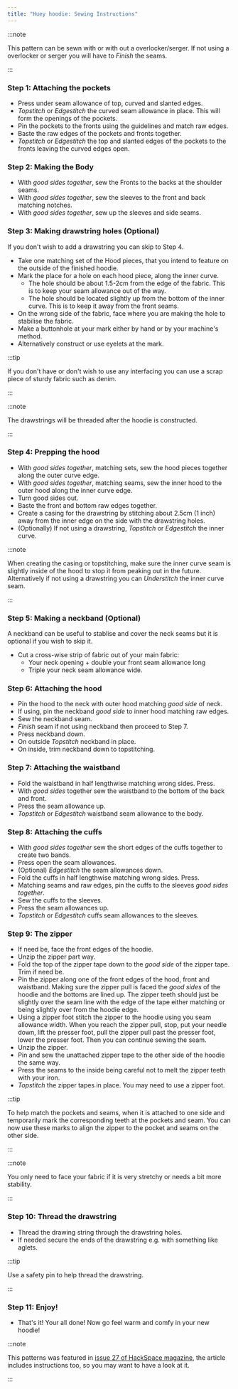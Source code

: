 ```yaml
---
title: "Huey hoodie: Sewing Instructions"
---
```


:::note


This pattern can be sewn with or with out a overlocker/serger. If not using a overlocker or serger you will have to _Finish_ the seams.

:::

### Step 1: Attaching the pockets

- Press under seam allowance of top, curved and slanted edges.
- _Topstitch_ or _Edgestitch_ the curved seam allowance in place. This will form the openings of the pockets.
- Pin the pockets to the fronts using the guidelines and match raw edges.
- Baste the raw edges of the pockets and fronts together.
- _Topstitch_ or _Edgestitch_ the top and slanted edges of the pockets to the fronts leaving the curved edges open.

### Step 2: Making the Body

- With _good sides together_, sew the Fronts to the backs at the shoulder seams.
- With _good sides together_, sew the sleeves to the front and back matching notches.
- With _good sides together_, sew up the sleeves and side seams.

### Step 3: Making drawstring holes (Optional)

If you don't wish to add a drawstring you can skip to Step 4.

- Take one matching set of the Hood pieces, that you intend to feature on the outside of the finished hoodie.
- Mark the place for a hole on each hood piece, along the inner curve.
  - The hole should be about 1.5-2cm from the edge of the fabric. This is to keep your seam allowance out of the way.
  - The hole should be located slightly up from the bottom of the inner curve. This is to keep it away from the front seams.
- On the wrong side of the fabric, face where you are making the hole to stabilise the fabric.
- Make a buttonhole at your mark either by hand or by your machine's method.
- Alternatively construct or use eyelets at the mark.

:::tip


If you don't have or don't wish to use any interfacing you can use a scrap piece of sturdy fabric such as denim.

:::

:::note


The drawstrings will be threaded after the hoodie is constructed.

:::

### Step 4: Prepping the hood

- With _good sides together_, matching sets, sew the hood pieces together along the outer curve edge.
- With _good sides together_, matching seams, sew the inner hood to the outer hood along the inner curve edge.
- Turn good sides out.
- Baste the front and bottom raw edges together.
- Create a casing for the drawstring by stitching about 2.5cm (1 inch) away from the inner edge on the side with the drawstring holes.
- (Optionally) If not using a drawstring, _Topstitch_ or _Edgestitch_ the inner curve.

:::note


When creating the casing or topstitching, make sure the inner curve seam is slightly inside of the hood to stop it from peaking out in the future.
Alternatively if not using a drawstring you can _Understitch_ the inner curve seam.

:::

### Step 5: Making a neckband (Optional)

A neckband can be useful to stablise and cover the neck seams but it is optional if you wish to skip it.

- Cut a cross-wise strip of fabric out of your main fabric:
  - Your neck opening + double your front seam allowance long
  - Triple your neck seam allowance wide.

### Step 6: Attaching the hood

- Pin the hood to the neck with outer hood matching _good side_ of neck.
- If using, pin the neckband _good side_ to inner hood matching raw edges.
- Sew the neckband seam.
- _Finish_ seam if not using neckband then proceed to Step 7.
- Press neckband down.
- On outside _Topstitch_ neckband in place.
- On inside, trim neckband down to topstitching.

### Step 7: Attaching the waistband

- Fold the waistband in half lengthwise matching wrong sides. Press.
- With _good sides_ together sew the waistband to the bottom of the back and front.
- Press the seam allowance up.
- _Topstitch_ or _Edgestitch_ waistband seam allowance to the body.

### Step 8: Attaching the cuffs

- With _good sides together_ sew the short edges of the cuffs together to create two bands.
- Press open the seam allowances.
- (Optional) _Edgestitch_ the seam allowances down.
- Fold the cuffs in half lengthwise matching wrong sides. Press.
- Matching seams and raw edges, pin the cuffs to the sleeves _good sides together_.
- Sew the cuffs to the sleeves.
- Press the seam allowances up.
- _Topstitch_ or _Edgestitch_ cuffs seam allowances to the sleeves.

### Step 9: The zipper

- If need be, face the front edges of the hoodie.
- Unzip the zipper part way.
- Fold the top of the zipper tape down to the _good side_ of the zipper tape. Trim if need be.
- Pin the zipper along one of the front edges of the hood, front and waistband. Making sure the zipper pull is faced the _good sides_ of the hoodie and the bottoms are lined up. The zipper teeth should just be slightly over the seam line with the edge of the tape either matching or being slightly over from the hoodie edge.
- Using a zipper foot stitch the zipper to the hoodie using you seam allowance width. When you reach the zipper pull, stop, put your needle down, lift the presser foot, pull the zipper pull past the presser foot, lower the presser foot. Then you can continue sewing the seam.
- Unzip the zipper.
- Pin and sew the unattached zipper tape to the other side of the hoodie the same way.
- Press the seams to the inside being careful not to melt the zipper teeth with your iron.
- _Topstitch_ the zipper tapes in place. You may need to use a zipper foot.

:::tip


To help match the pockets and seams, when it is attached to one side and temporarily mark the corresponding teeth at the pockets and seam. You can now use these marks to align the zipper to the pocket and seams on the other side.

:::

:::note


You only need to face your fabric if it is very stretchy or needs a bit more stability.

:::

### Step 10: Thread the drawstring

- Thread the drawing string through the drawstring holes.
- If needed secure the ends of the drawstring e.g. with something like aglets.

:::tip


Use a safety pin to help thread the drawstring.

:::

### Step 11: Enjoy!

- That's it! Your all done! Now go feel warm and comfy in your new hoodie!

:::note


This patterns was featured in [issue 27 of HackSpace magazine](https://hackspace.raspberrypi.org/issues/27),
the article includes instructions too, so you may want to have a look at it.

:::
